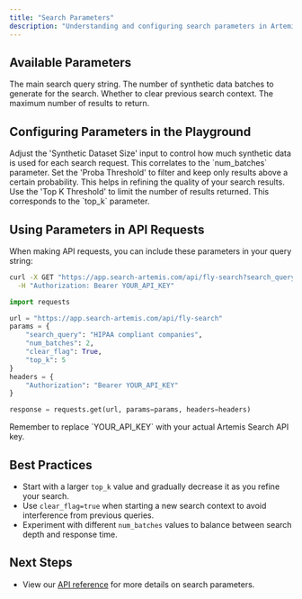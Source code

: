 ```yaml
---
title: "Search Parameters"
description: "Understanding and configuring search parameters in Artemis Search"
---
```


## Available Parameters

<ParamField query="search_query" type="string" required>
  The main search query string.
</ParamField>

<ParamField query="num_batches" type="integer" default="1">
  The number of synthetic data batches to generate for the search.
</ParamField>

<ParamField query="clear_flag" type="boolean" default="false">
  Whether to clear previous search context.
</ParamField>

<ParamField query="top_k" type="integer" default="10">
  The maximum number of results to return.
</ParamField>

## Configuring Parameters in the Playground

<Steps>
  <Step title="Synthetic Dataset Size">
    Adjust the 'Synthetic Dataset Size' input to control how much synthetic data is used for each search request. This correlates to the `num_batches` parameter.
  </Step>

  <Step title="Proba Threshold">
    Set the 'Proba Threshold' to filter and keep only results above a certain probability. This helps in refining the quality of your search results.
  </Step>

  <Step title="Top K Threshold">
    Use the 'Top K Threshold' to limit the number of results returned. This corresponds to the `top_k` parameter.
  </Step>
</Steps>

## Using Parameters in API Requests

When making API requests, you can include these parameters in your query string:

<CodeGroup>

```bash
curl -X GET "https://app.search-artemis.com/api/fly-search?search_query=HIPAA%20compliant%20companies&num_batches=2&clear_flag=true&top_k=5" \
  -H "Authorization: Bearer YOUR_API_KEY"
```

```python
import requests

url = "https://app.search-artemis.com/api/fly-search"
params = {
    "search_query": "HIPAA compliant companies",
    "num_batches": 2,
    "clear_flag": True,
    "top_k": 5
}
headers = {
    "Authorization": "Bearer YOUR_API_KEY"
}

response = requests.get(url, params=params, headers=headers)
```

</CodeGroup>

<Note>
  Remember to replace `YOUR_API_KEY` with your actual Artemis Search API key.
</Note>

## Best Practices

- Start with a larger `top_k` value and gradually decrease it as you refine your search.
- Use `clear_flag=true` when starting a new search context to avoid interference from previous queries.
- Experiment with different `num_batches` values to balance between search depth and response time.

## Next Steps

- View our [API reference](/api-reference) for more details on search parameters.
